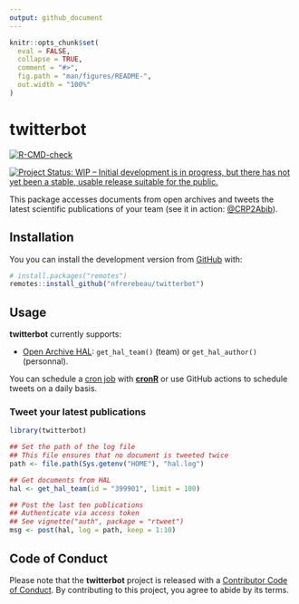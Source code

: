 ```yaml
---
output: github_document
---
```


<!-- README.md is generated from README.Rmd. Please edit that file -->

```r
knitr::opts_chunk$set(
  eval = FALSE,
  collapse = TRUE,
  comment = "#>",
  fig.path = "man/figures/README-",
  out.width = "100%"
)
```

# twitterbot

<!-- badges: start -->
[![R-CMD-check](https://github.com/nfrerebeau/twitterbot/workflows/R-CMD-check/badge.svg)](https://github.com/nfrerebeau/twitterbot/actions)

[![Project Status: WIP – Initial development is in progress, but there has not yet been a stable, usable release suitable for the public.](https://www.repostatus.org/badges/latest/wip.svg)](https://www.repostatus.org/#wip)
<!-- badges: end -->

This package accesses documents from open archives and tweets the latest scientific publications of your team (see it in action: [\@CRP2Abib](https://twitter.com/crp2abib)).
    
## Installation

You you can install the development version from [GitHub](https://github.com/) with:

```r
# install.packages("remotes")
remotes::install_github("nfrerebeau/twitterbot")
```

## Usage

**twitterbot** currently supports:

* [Open Archive HAL](https://hal.archives-ouvertes.fr/): `get_hal_team()` (team) or `get_hal_author()` (personnal).

You can schedule a [cron job](https://crontab.guru/) with [**cronR**](https://github.com/bnosac/cronR) or use GitHub actions to schedule tweets on a daily basis.

### Tweet your latest publications

```r
library(twitterbot)

## Set the path of the log file
## This file ensures that no document is tweeted twice
path <- file.path(Sys.getenv("HOME"), "hal.log")

## Get documents from HAL
hal <- get_hal_team(id = "399901", limit = 100)

## Post the last ten publications
## Authenticate via access token
## See vignette("auth", package = "rtweet")
msg <- post(hal, log = path, keep = 1:10)
```

## Code of Conduct

Please note that the **twitterbot** project is released with a [Contributor Code of Conduct](https://contributor-covenant.org/version/2/0/CODE_OF_CONDUCT.html). By contributing to this project, you agree to abide by its terms.
